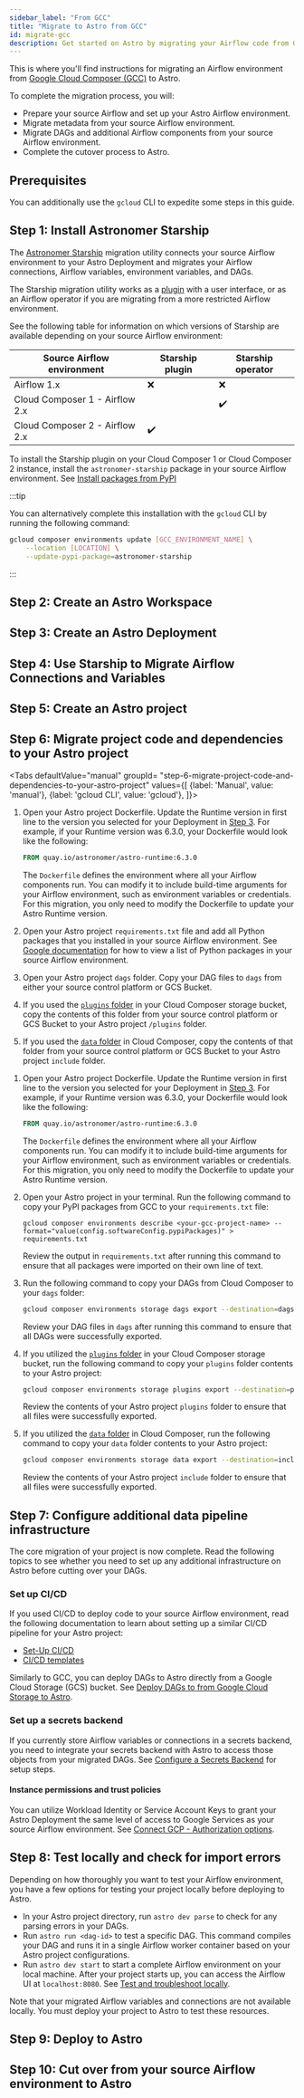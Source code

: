 ```yaml
---
sidebar_label: "From GCC"
title: "Migrate to Astro from GCC"
id: migrate-gcc
description: Get started on Astro by migrating your Airflow code from Google Cloud Composer (GCC).
---
```




This is where you'll find instructions for migrating an Airflow environment from [Google Cloud Composer (GCC)](https://cloud.google.com/composer/docs/concepts/overview) to Astro.

To complete the migration process, you will:

- Prepare your source Airflow and set up your Astro Airflow environment.
- Migrate metadata from your source Airflow environment.
- Migrate DAGs and additional Airflow components from your source Airflow environment.
- Complete the cutover process to Astro.

## Prerequisites

<Prerequisites />

You can additionally use the `gcloud` CLI to expedite some steps in this guide.

## Step 1: Install Astronomer Starship

The [Astronomer Starship](https://pypi.org/project/astronomer-starship/) migration utility connects your source Airflow environment to your Astro Deployment and migrates your Airflow connections, Airflow variables, environment variables, and DAGs.

The Starship migration utility works as a [plugin](https://github.com/astronomer/starship/tree/master/astronomer-starship) with a user interface, or as an Airflow operator if you are migrating from a more restricted Airflow environment.

See the following table for information on which versions of Starship are available depending on your source Airflow environment:

| Source Airflow environment     | Starship plugin | Starship operator |
|--------------------------------|-----------------|-------------------|
| Airflow 1.x                    | ❌               | ❌                 |
| Cloud Composer 1 - Airflow 2.x |                 | ✔️️               |
| Cloud Composer 2 - Airflow 2.x | ✔️️             |                   |

To install the Starship plugin on your Cloud Composer 1 or Cloud Composer 2 instance, install the `astronomer-starship` package in your source Airflow environment. See [Install packages from PyPI](https://cloud.google.com/composer/docs/composer-2/install-python-dependencies#install-pypi)

:::tip

You can alternatively complete this installation with the `gcloud` CLI by running the following command:

```sh
gcloud composer environments update [GCC_ENVIRONMENT_NAME] \
    --location [LOCATION] \
    --update-pypi-package=astronomer-starship
```

:::

## Step 2: Create an Astro Workspace

<Workspaces />

## Step 3: Create an Astro Deployment

<Deployments />

## Step 4: Use Starship to Migrate Airflow Connections and Variables

<StarshipUsage />

## Step 5: Create an Astro project

<DirectorySetup />

## Step 6: Migrate project code and dependencies to your Astro project

<Tabs
    defaultValue="manual"
    groupId= "step-6-migrate-project-code-and-dependencies-to-your-astro-project"
    values={[
        {label: 'Manual', value: 'manual'},
        {label: 'gcloud CLI', value: 'gcloud'},
    ]}>
<TabItem value="manual">

1. Open your Astro project Dockerfile. Update the Runtime version in first line to the version you selected for your Deployment in [Step 3](#step-3-create-astro-deployment). For example, if your Runtime version was 6.3.0, your Dockerfile would look like the following:

    ```Dockerfile
    FROM quay.io/astronomer/astro-runtime:6.3.0
    ```

   The `Dockerfile` defines the environment where all your Airflow components run. You can modify it to include build-time arguments for your Airflow environment, such as environment variables or credentials. For this migration, you only need to modify the Dockerfile to update your Astro Runtime version. 

2. Open your Astro project `requirements.txt` file and add all Python packages that you installed in your source Airflow environment. See [Google documentation](https://cloud.google.com/composer/docs/composer-2/install-python-dependencies#view-custom) for how to view a list of Python packages in your source Airflow environment. 

3. Open your Astro project `dags` folder. Copy your DAG files to `dags` from either your source control platform or GCS Bucket.

4. If you used the [`plugins` folder](https://cloud.google.com/composer/docs/concepts/cloud-storage#folders_in_the_bucket) in your Cloud Composer storage bucket, copy the contents of this folder from your source control platform or GCS Bucket to your Astro project `/plugins` folder.

5. If you used the [`data` folder](https://cloud.google.com/composer/docs/concepts/cloud-storage#data) in Cloud Composer, copy the contents of that folder from your source control platform or GCS Bucket to your Astro project `include` folder.

</TabItem>
<TabItem value="gcloud">

1. Open your Astro project Dockerfile. Update the Runtime version in first line to the version you selected for your Deployment in [Step 3](#step-3-create-astro-deployment). For example, if your Runtime version was 6.3.0, your Dockerfile would look like the following:

    ```Dockerfile
    FROM quay.io/astronomer/astro-runtime:6.3.0
    ```

     The `Dockerfile` defines the environment where all your Airflow components run. You can modify it to include build-time arguments for your Airflow environment, such as environment variables or credentials. For this migration, you only need to modify the Dockerfile to update your Astro Runtime version. 

2. Open your Astro project in your terminal. Run the following command to copy your PyPI packages from GCC to your `requirements.txt` file:

    ```shell
    gcloud composer environments describe <your-gcc-project-name> --format="value(config.softwareConfig.pypiPackages)" > requirements.txt
    ```  

    Review the output in `requirements.txt` after running this command to ensure that all packages were imported on their own line of text. 

3. Run the following command to copy your DAGs from Cloud Composer to your `dags` folder:

    ```sh
    gcloud composer environments storage dags export --destination=dags
    ```

    Review your DAG files in `dags` after running this command to ensure that all DAGs were successfully exported. 

4. If you utilized the [`plugins` folder](https://cloud.google.com/composer/docs/concepts/cloud-storage#folders_in_the_bucket) in your Cloud Composer storage bucket, run the following command to copy your `plugins` folder contents to your Astro project:

    ```sh
    gcloud composer environments storage plugins export --destination=plugins
    ```  

    Review the contents of your Astro project `plugins` folder to ensure that all files were successfully exported. 

5. If you utilized the [`data` folder](https://cloud.google.com/composer/docs/concepts/cloud-storage#data) in Cloud Composer, run the following command to copy your `data` folder contents to your Astro project:

    ```sh
    gcloud composer environments storage data export --destination=include
    ```  
  
    Review the contents of your Astro project `include` folder to ensure that all files were successfully exported.   
  

</TabItem>
</Tabs>

## Step 7: Configure additional data pipeline infrastructure

The core migration of your project is now complete. Read the following topics to see whether you need to set up any additional infrastructure on Astro before cutting over your DAGs. 

### Set up CI/CD

If you used CI/CD to deploy code to your source Airflow environment, read the following documentation to learn about setting up a similar CI/CD pipeline for your Astro project:

- [Set-Up CI/CD](set-up-ci-cd.md)
- [CI/CD templates](ci-cd-templates/template-overview.md)

Similarly to GCC, you can deploy DAGs to Astro directly from a Google Cloud Storage (GCS) bucket. See [Deploy DAGs to from Google Cloud Storage to Astro](ci-cd-templates/gcs.md).

### Set up a secrets backend

If you currently store Airflow variables or connections in a secrets backend, you need to integrate your secrets backend with Astro to access those objects from your migrated DAGs. See [Configure a Secrets Backend](secrets-backend.md) for setup steps.

#### Instance permissions and trust policies

You can utilize Workload Identity or Service Account Keys to grant your Astro Deployment the same level of access to Google Services as your source Airflow environment. See [Connect GCP - Authorization options](connect-gcp.md#authentication-options).

## Step 8: Test locally and check for import errors

Depending on how thoroughly you want to test your Airflow environment, you have a few options for testing your project locally before deploying to Astro.

- In your Astro project directory, run `astro dev parse` to check for any parsing errors in your DAGs.
- Run `astro run <dag-id>` to test a specific DAG. This command compiles your DAG and runs it in a single Airflow worker container based on your Astro project configurations.
- Run `astro dev start` to start a complete Airflow environment on your local machine. After your project starts up, you can access the Airflow UI at `localhost:8080`. See [Test and troubleshoot locally](test-and-troubleshoot-locally.md).

Note that your migrated Airflow variables and connections are not available locally. You must deploy your project to Astro to test these resources. 

## Step 9: Deploy to Astro

<Deploy />

## Step 10: Cut over from your source Airflow environment to Astro

<FinalStep />
